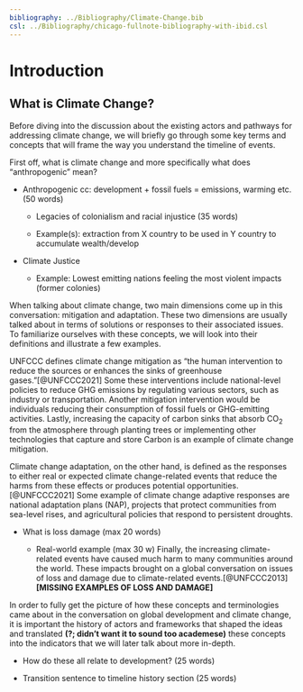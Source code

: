 ```yaml
---
bibliography: ../Bibliography/Climate-Change.bib
csl: ../Bibliography/chicago-fullnote-bibliography-with-ibid.csl
---
```



# Introduction





## What is Climate Change?


Before diving into the discussion about the existing actors and pathways for addressing climate change, we will briefly go through some key terms and concepts that will frame the way you understand the timeline of events. 

First off, what is climate change and more specifically what does "anthropogenic" mean? 

- Anthropogenic cc: development + fossil fuels = emissions, warming etc. (50 words)

    - Legacies of colonialism and racial injustice (35 words)

    - Example(s): extraction from X country to be used in Y country to accumulate wealth/develop 

- Climate Justice

    - Example: Lowest emitting nations feeling the most violent impacts (former colonies)


When  talking about climate change, two main dimensions come up in this conversation: mitigation and adaptation. These two dimensions are usually talked about in terms of solutions or responses to their associated issues. To familiarize ourselves with these concepts, we will look into their definitions and illustrate a few examples.

UNFCCC defines climate change mitigation as "the human intervention to reduce the sources or enhances the sinks of greenhouse gases."[@UNFCCC2021] Some these interventions include national-level policies to reduce GHG emissions by regulating various sectors, such as industry or transportation. Another mitigation intervention would be individuals reducing their consumption of fossil fuels or GHG-emitting activities. Lastly, increasing the capacity of carbon sinks that absorb CO~2~ from the atmosphere through planting trees or implementing other technologies that capture and store Carbon is an example of climate change mitigation.

Climate change adaptation, on the other hand, is defined as the responses to either real or expected climate change-related events that reduce the harms from these effects or produces potential opportunities.[@UNFCCC2021] Some example of climate change adaptive responses are national adaptation plans (NAP), projects that protect communities from sea-level rises, and agricultural policies that respond to persistent droughts.

- What is loss damage (max 20 words)

    - Real-world example (max 30 w)
Finally, the increasing climate-related events have caused much harm to many communities around the world. These impacts brought on a global conversation on issues of loss and damage due to climate-related events.[@UNFCCC2013] **[MISSING EXAMPLES OF LOSS AND DAMAGE]**

In order to fully get the picture of how these concepts and terminologies came about in the conversation on global development and climate change, it is important the history of actors and frameworks that shaped the ideas and translated **(?; didn't want it to sound too academese)** these concepts into the indicators that we will later talk about more in-depth.



- How do these all relate to development? (25 words)

- Transition sentence to timeline history section (25 words)

